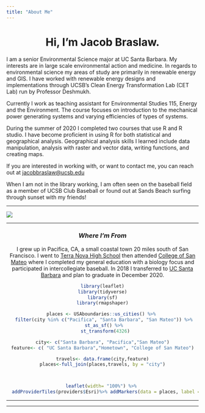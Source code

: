 ```yaml
---
title: "About Me"
---
```

<center>


# Hi, I'm Jacob Braslaw.
</center>

  I am a senior Environmental Science major at UC Santa Barbara. My interests are in large scale environmental action and medicine. In regards to environmental science my areas of study are primarily in renewable energy and GIS. I have worked with renewable energy designs and implementations through UCSB's Clean Energy Transformation Lab (CET Lab) run by Professor Deshmukh. 
  
Currently I work as teaching assistant for Environmental Studies 115, Energy and the Environment. The course focuses on introduction to the mechanical power generating systems and varying efficiencies of types of systems.

During the summer of 2020 I completed two courses that use R and R studio. I have become proficient in using R for both statistical and geographical analysis. Geographical analysis skills I learned include data manipulation, analysis with raster and vector data, writing functions, and creating maps.

If you are interested in working with, or want to contact me, you can reach out at [jacobbraslaw@ucsb.edu](jacobbraslaw@ucsb.edu)

  When I am not in the library working, I am often seen on the baseball field as a member of UCSB Club Baseball or found out at Sands Beach surfing through sunset with my friends! 
 
****

![](IMG_1839.jpg)

****

<center> 

### *Where I'm From*

I grew up in Pacifica, CA, a small coastal town 20 miles south of San Francisco. I went to [Terra Nova High 
School](https://www.juhsd.net/tnhs) then attended [College of San Mateo](https://smccd.edu/) where I completed my general education with a biology focus and participated in intercollegiate baseball. In 2018 I transferred to [UC Santa Barbara](https://www.ucsb.edu/) and plan to graduate in December 2020.

```r
library(leaflet)
library(tidyverse)
library(sf)
library(rmapshaper)

places <- USAboundaries::us_cities() %>% 
  filter(city %in% c("Pacifica", "Santa Barbara", "San Mateo")) %>% 
  st_as_sf() %>% 
  st_transform(4326)

city<- c("Santa Barbara", "Pacifica","San Mateo")
feature<- c( "UC Santa Barbara","Hometown", "College of San Mateo")

travels<- data.frame(city,feature)
places<-full_join(places,travels, by = "city")



leaflet(width= "100%") %>% 
  addProviderTiles(providers$Esri)%>% addMarkers(data = places, label = ~city, popup = ~feature)
```


****



****






